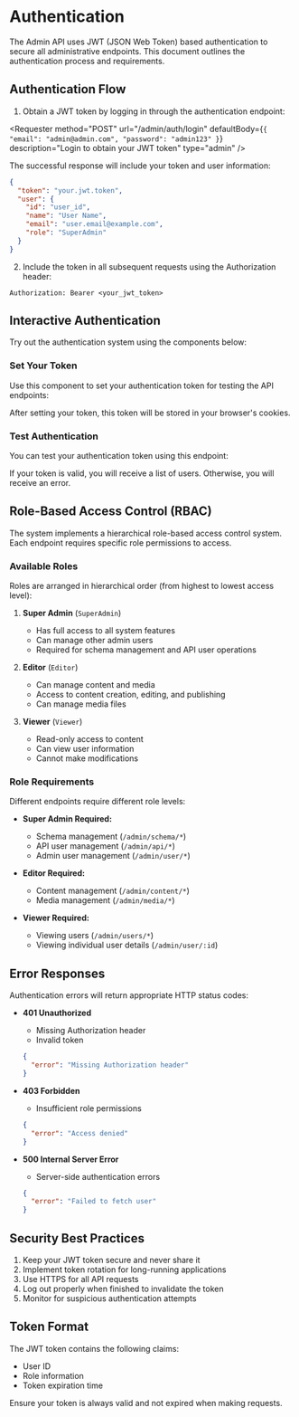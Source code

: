 
# Authentication

The Admin API uses JWT (JSON Web Token) based authentication to secure all administrative endpoints. This document outlines the authentication process and requirements.

## Authentication Flow

1. Obtain a JWT token by logging in through the authentication endpoint:

<Requester
  method="POST"
  url="/admin/auth/login"
  defaultBody={`{
"email": "admin@admin.com",
"password": "admin123"
}`}
  description="Login to obtain your JWT token"
  type="admin"
/>

The successful response will include your token and user information:

```json
{
  "token": "your.jwt.token",
  "user": {
    "id": "user_id",
    "name": "User Name",
    "email": "user.email@example.com",
    "role": "SuperAdmin"
  }
}
```

2. Include the token in all subsequent requests using the Authorization header:

```http
Authorization: Bearer <your_jwt_token>
```

## Interactive Authentication

Try out the authentication system using the components below:

### Set Your Token

Use this component to set your authentication token for testing the API endpoints:

<Authentication />

After setting your token, this token will be stored in your browser's cookies.

### Test Authentication

You can test your authentication token using this endpoint:

<Requester
  method="GET"
  url="/admin/users"
  description="Test your authentication by fetching the list of users. Requires Viewer role or above."
  type="admin"
/>

If your token is valid, you will receive a list of users. Otherwise, you will receive an error.

## Role-Based Access Control (RBAC)

The system implements a hierarchical role-based access control system. Each endpoint requires specific role permissions to access.

### Available Roles

Roles are arranged in hierarchical order (from highest to lowest access level):

1. **Super Admin** (`SuperAdmin`)

   - Has full access to all system features
   - Can manage other admin users
   - Required for schema management and API user operations

2. **Editor** (`Editor`)

   - Can manage content and media
   - Access to content creation, editing, and publishing
   - Can manage media files

3. **Viewer** (`Viewer`)
   - Read-only access to content
   - Can view user information
   - Cannot make modifications

### Role Requirements

Different endpoints require different role levels:

- **Super Admin Required:**

  - Schema management (`/admin/schema/*`)
  - API user management (`/admin/api/*`)
  - Admin user management (`/admin/user/*`)

- **Editor Required:**

  - Content management (`/admin/content/*`)
  - Media management (`/admin/media/*`)

- **Viewer Required:**
  - Viewing users (`/admin/users/*`)
  - Viewing individual user details (`/admin/user/:id`)

## Error Responses

Authentication errors will return appropriate HTTP status codes:

- **401 Unauthorized**

  - Missing Authorization header
  - Invalid token

  ```json
  {
    "error": "Missing Authorization header"
  }
  ```

- **403 Forbidden**

  - Insufficient role permissions

  ```json
  {
    "error": "Access denied"
  }
  ```

- **500 Internal Server Error**
  - Server-side authentication errors
  ```json
  {
    "error": "Failed to fetch user"
  }
  ```

## Security Best Practices

1. Keep your JWT token secure and never share it
2. Implement token rotation for long-running applications
3. Use HTTPS for all API requests
4. Log out properly when finished to invalidate the token
5. Monitor for suspicious authentication attempts

## Token Format

The JWT token contains the following claims:

- User ID
- Role information
- Token expiration time

Ensure your token is always valid and not expired when making requests.
